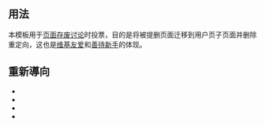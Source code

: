 {{NoteTA
|G1 = IT
|G2 = MediaWiki
}}
{{Documentation subpage}}
<!-- 在本行下編輯模板說明 -->
== 用法 ==
本模板用于[[WP:页面存废讨论|页面存废讨论]]时投票，目的是将被提删页面迁移到用户页子页面并删除重定向，这也是[[Wikipedia:维基友爱|维基友爱]]和[[Wikipedia:BITE|善待新手]]的体现。

== 重新導向 ==
* {{tlx|Vmu}}
* <code>{{tl|移动到用户页}}</code>
* <code>{{tl|移動到用戶頁}}</code>
* <code>{{tl|移動到使用者頁面}}</code>

<includeonly>{{sandbox other||
<!-- 本行下加入模板的分類，跨維基連結加入Wikidata（參見[[Wikipedia:维基数据]]） -->
[[Category:投票模板]]
}}</includeonly>